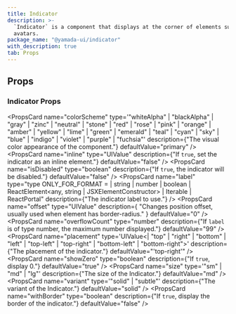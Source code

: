 ```yaml
---
title: Indicator
description: >-
  `Indicator` is a component that displays at the corner of elements such as
  avatars.
package_name: "@yamada-ui/indicator"
with_description: true
tab: Props
---
```


## Props

### Indicator Props

<PropsCard
  name="colorScheme"
  type='"whiteAlpha" | "blackAlpha" | "gray" | "zinc" | "neutral" | "stone" | "red" | "rose" | "pink" | "orange" | "amber" | "yellow" | "lime" | "green" | "emerald" | "teal" | "cyan" | "sky" | "blue" | "indigo" | "violet" | "purple" | "fuchsia"'
  description={"The visual color appearance of the component."}
  defaultValue="primary"
/>
<PropsCard
  name="inline"
  type="UIValue<boolean>"
  description={"If `true`, set the indicator as an inline element."}
  defaultValue="false"
/>
<PropsCard
  name="isDisabled"
  type="boolean"
  description={"If `true`, the indicator will be disabled."}
  defaultValue="false"
/>
<PropsCard
  name="label"
  type="type ONLY_FOR_FORMAT =
  | string
  | number
  | boolean
  | ReactElement<any, string | JSXElementConstructor<any>>
  | Iterable<ReactNode>
  | ReactPortal"
  description={"The indicator label to use."}
/>
<PropsCard
  name="offset"
  type="UIValue<number>"
  description={
    "Changes position offset, usually used when element has border-radius."
  }
  defaultValue="0"
/>
<PropsCard
  name="overflowCount"
  type="number"
  description={"If `label` is of type number, the maximum number displayed."}
  defaultValue="99"
/>
<PropsCard
  name="placement"
  type='UIValue<| "top"
  | "right"
  | "bottom"
  | "left"
  | "top-left"
  | "top-right"
  | "bottom-left"
  | "bottom-right">'
  description={"The placement of the indicator."}
  defaultValue="'top-right'"
/>
<PropsCard
  name="showZero"
  type="boolean"
  description={"If `true`, display 0."}
  defaultValue="true"
/>
<PropsCard
  name="size"
  type='"sm" | "md" | "lg"'
  description={"The size of the Indicator."}
  defaultValue="md"
/>
<PropsCard
  name="variant"
  type='"solid" | "subtle"'
  description={"The variant of the Indicator."}
  defaultValue="solid"
/>
<PropsCard
  name="withBorder"
  type="boolean"
  description={"If `true`, display the border of the indicator."}
  defaultValue="false"
/>
